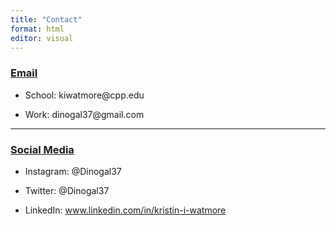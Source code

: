 ```yaml
---
title: "Contact"
format: html
editor: visual
---
```


### [**Email**]{.underline}

-   School: kiwatmore\@cpp.edu

-   Work: dinogal37\@gmail.com

------------------------------------------------------------------------

### [**Social Media**]{.underline}

-   Instagram: @Dinogal37

-   Twitter: @Dinogal37

-   LinkedIn: [www.linkedin.com/in/kristin-i-watmore](www.linkedin.com/in/kristin-i-watmore)\
